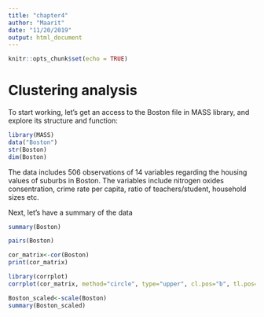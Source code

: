 ```yaml
---
title: "chapter4"
author: "Maarit"
date: "11/20/2019"
output: html_document
---
```


```r
knitr::opts_chunk$set(echo = TRUE)
```

# Clustering analysis

To start working, let's get an access to the Boston file in MASS library, and explore its structure and function:

```r
library(MASS)
data("Boston")
str(Boston)
dim(Boston)
```
The data includes 506 observations of 14 variables regarding the housing values of suburbs in Boston. The variables include  nitrogen oxides consentration, crime rate per capita, ratio of teachers/student, household sizes etc.  

Next, let's have a summary of the data
```r
summary(Boston)
```

```r
pairs(Boston)
```

```r
cor_matrix<-cor(Boston)
print(cor_matrix)
```

```r
library(corrplot)
corrplot(cor_matrix, method="circle", type="upper", cl.pos="b", tl.pos="d", tl.cex=0.6)
```

```r
Boston_scaled<-scale(Boston)
summary(Boston_scaled)
```

